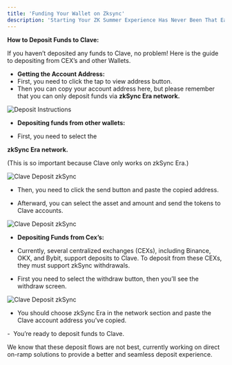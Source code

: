 ```yaml
---
title: 'Funding Your Wallet on Zksync'
description: 'Starting Your ZK Summer Experience Has Never Been That Easy! Lets Learn How You Can Fund Your Clave Wallet on Zksync, Easily!'
---
```


**How to Deposit Funds to Clave:**

If you haven’t deposited any funds to Clave, no problem! Here is the guide to depositing from CEX’s and other Wallets.

- **Getting the Account Address:**
- First, you need to click the tap to view address button.
- Then you can copy your account address here, but please remember that you can only deposit funds via **zkSync Era network.**

![Deposit Instructions](../images/deposit1.png)

- **Depositing funds from other wallets:**

- First, you need to select the

**zkSync Era network.**

(This is so important because Clave only works on zkSync Era.)


![Clave Deposit zkSync](../images/deposit2.png)

- Then, you need to click the send button and paste the copied address.

- Afterward, you can select the asset and amount and send the tokens to Clave accounts.


![Clave Deposit zkSync](../images/deposit3.png)

- **Depositing Funds from Cex’s:**

- Currently, several centralized exchanges (CEXs), including Binance, OKX, and Bybit, support deposits to Clave. To deposit from these CEXs, they must support zkSync withdrawals.

- First you need to select the withdraw button, then you’ll see the withdraw screen.


![Clave Deposit zkSync](../images/deposit4.png)

- You should choose zkSync Era in the network section and paste the Clave account address you’ve copied.

-  You’re ready to deposit funds to Clave.

We know that these deposit flows are not best, currently working on direct on-ramp solutions to provide a better and seamless deposit experience.
